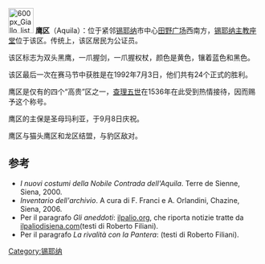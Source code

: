 [[Image:600px_Giallo_listato_di_Nero_e_Turchino.PNG|50px]]
'''鹰区'''（Aquila）：位于紧邻[[锡耶纳|锡耶纳]]市中心[[田野广场|田野广场]]西南方，[[锡耶纳主教座堂|锡耶纳主教座堂]]位于该区。传统上，该区居民为公证员。

该区标志为双头黑鹰，一爪握剑，一爪握权杖，颜色是黄色，镶着蓝色和黑色。 

该区最后一次在赛马节中获胜是在1992年7月3日，他们共有24个正式的胜利。

鹰区是仅有的四个“高贵”区之一，[[查理五世|查理五世]]在1536年在此受到热情接待，因而赐予这个称号。

鹰区的主保是圣母玛利亚，于9月8日庆祝。

鹰区与猫头鹰区和龙区结盟，与豹区敌对。

== 参考 ==
*''I nuovi costumi della Nobile Contrada dell'Aquila''. Terre de Sienne, Siena, 2000.
*''Inventario dell'archivio''. A cura di F. Franci e A. Orlandini, Chazine, Siena, 2006.
*Per il paragrafo ''Gli aneddoti'': [http://www.ilpalio.org/aneddoti_aquila02.htm ilpalio.org]{{Wayback|url=http://www.ilpalio.org/aneddoti_aquila02.htm |date=20120713012159 }}, che riporta notizie tratte da [http://www.ilpaliodisiena.com ilpaliodisiena.com](testi di Roberto Filiani).
*Per il paragrafo ''La rivalità con la Pantera'': {{Wayback|url=http://www.ilpaliodisiena.com/ |date=20110907231050 }} (testi di Roberto Filiani).

[[Category:锡耶纳|Category:锡耶纳]]